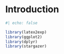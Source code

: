 # Introduction

```r
#| echo: false

library(latex2exp)
library(ggplot2)
library(dplyr)
library(stargazer)
```
